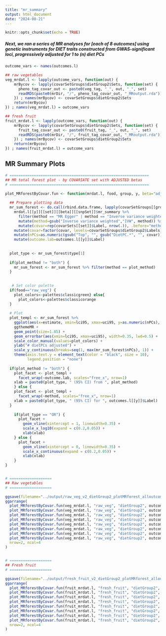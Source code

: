 ```yaml
---
title: "mr_summary"
output: html_document
date: "2024-08-21"
---
```


```r
knitr::opts_chunk$set(echo = TRUE)
```


##### Next, we ran a series of MR analyses for [each of 8 outcomes] using genetic instruments for DIET traits constructed from GWAS-significant loci, progressively adjusted for 1 to (n) diet PCs

```r

outcome_vars <- names(outcomes.l)

## raw vegetables
veg_mrdat.l <- lapply(outcome_vars, function(out) {
    mrBycov <- lapply(covarSetGroups$dietGroup2$Sets, function(set) {
      pheno_tag_covar_out <- paste0(veg_tag, "_", out, "_", set) 
      readRDS(paste0(mrDir, "/", pheno_tag_covar_out, "_MRoutput.rda"))
    }) ; names(mrBycov) <- covarSetGroups$dietGroup2$Sets
    return(mrBycov)
}) ; names(veg_mrdat.l) = outcome_vars

## fresh fruit
fruit_mrdat.l <- lapply(outcome_vars, function(out) {
    mrBycov <- lapply(covarSetGroups$dietGroup2$Sets, function(set) {
      fruit_tag_covar_out <- paste0(fruit_tag, "_", out, "_", set) 
      readRDS(paste0(mrDir, "/", fruit_tag_covar_out, "_MRoutput.rda"))
    }) ; names(mrBycov) <- covarSetGroups$dietGroup2$Sets
    return(mrBycov)
}) ; names(fruit_mrdat.l) = outcome_vars


```


## MR Summary Plots 

```r

# ===============================================================
## MR total forest plot - by COVARIATE set with ADJUSTED betas
# ===============================================================

plot_MRforestByCovar.fun <- function(mrdat.l, food, group, y, beta="adjB", snpSet="All", plot_method="both") {
  
  ## Prepare plotting data
  mr_sum_forest <- do.call(rbind.data.frame, lapply(covarSetGroups[[group]]$Sets, function(set) {
    mrdat.l[[y]][[set]][[beta]][[snpSet]]$mr_summary %>% 
      filter(method == "MR Egger" | method == "Inverse variance weighted") %>%
      mutate(method=gsub("Inverse variance weighted","IVW", method)) %>%
      mutate(covar=rep(covarSets[[set]]$Label, nrow(.)), .before="method") } )) %>%
    mutate(covar=factor(covar, levels=covarSetGroups$dietGroup2$Labels)) %>%
    mutate(nPCs=as.numeric(gsub("Top", "", gsub("DietPC.*", "", covar)))) %>%
    mutate(outcome.lab=outcomes.l[[y]]$Label)
  
  
  plot_type <- mr_sum_forest$type[1]
  
  if(plot_method != "both") {
    mr_sum_forest <- mr_sum_forest %>% filter(method == plot_method)
  }
    
  
   # Set color palette
  if(food=="raw_veg") {
    plot_colors<-palettes$classicgreen} else{
      plot_colors<-palettes$classicorange
  }
  
  # Plot 
  plot_templ <- mr_sum_forest %>% 
    ggplot(aes(x=estimate, xmin=lci95, xmax=uci95, y=as.numeric(nPCs), group=rev(covar), color=covar)) +
    ggthemeMR + 
    geom_point(size=1.85) + 
    geom_errorbar(aes(xmin=lci95, xmax=uci95), width=0.35, lwd=0.5) +
    scale_color_manual(values=plot_colors) + 
    ylab("# dietPCs adjusted") +
    scale_y_continuous(breaks=seq(1, max(mr_sum_forest$nPCs), 1)) +
    theme(axis.text.y = element_text(color = "black", size = 10), 
          legend.position = "none")
  
  if(plot_method != "both") {
    plot_facet <- plot_templ + 
      facet_wrap(~outcome.lab, scales="free_x", nrow=1)
    xlab = paste0(plot_type, " (95% CI) from ", plot_method)
    } else { 
    plot_facet <- plot_templ + 
      facet_wrap(~method, scales="free_x", nrow=1)
    xlab = paste0(plot_type, " (95% CI) for ", outcomes.l[[y]]$Label)
  }
    
    if(plot_type == "OR") {
      plot_facet + 
        geom_vline(xintercept = 1, linewidth=0.35) +
        scale_x_log10(expand = c(0.2,0.05)) +
        xlab(xlab)
    } else {
      plot_facet + 
        geom_vline(xintercept = 0, linewidth=0.35) +
        scale_x_continuous(expand = c(0.2,0.05)) +
        xlab(xlab)
    }
}


# ===================
## Raw vegetables
# ===================

ggsave(filename="../output/raw_veg_v2_dietGroup2_plotMRforest_alloutcomes.pdf", height=8, width=16)
ggarrange(
  plot_MRforestByCovar.fun(veg_mrdat.l, "raw_veg", "dietGroup2", outcome_vars[1], plot_method="IVW"),
  plot_MRforestByCovar.fun(veg_mrdat.l, "raw_veg", "dietGroup2", outcome_vars[2], plot_method="IVW"),
  plot_MRforestByCovar.fun(veg_mrdat.l, "raw_veg", "dietGroup2", outcome_vars[3], plot_method="IVW"),
  plot_MRforestByCovar.fun(veg_mrdat.l, "raw_veg", "dietGroup2", outcome_vars[4], plot_method="IVW"),
  plot_MRforestByCovar.fun(veg_mrdat.l, "raw_veg", "dietGroup2", outcome_vars[5], plot_method="IVW"),
  plot_MRforestByCovar.fun(veg_mrdat.l, "raw_veg", "dietGroup2", outcome_vars[6], plot_method="IVW"),
  plot_MRforestByCovar.fun(veg_mrdat.l, "raw_veg", "dietGroup2", outcome_vars[7], plot_method="IVW"),
  plot_MRforestByCovar.fun(veg_mrdat.l, "raw_veg", "dietGroup2", outcome_vars[8], plot_method="IVW"),
  nrow=2, ncol=4
)


# ===================
## Fresh fruit
# ===================

ggsave(filename="../output/fresh_fruit_v2_dietGroup2_plotMRforest_alloutcomes.pdf", height=8, width=16)
ggarrange(
  plot_MRforestByCovar.fun(fruit_mrdat.l, "fresh_fruit", "dietGroup2", outcome_vars[1], plot_method="IVW"),
  plot_MRforestByCovar.fun(fruit_mrdat.l, "fresh_fruit", "dietGroup2", outcome_vars[2], plot_method="IVW"),
  plot_MRforestByCovar.fun(fruit_mrdat.l, "fresh_fruit", "dietGroup2", outcome_vars[3], plot_method="IVW"),
  plot_MRforestByCovar.fun(fruit_mrdat.l, "fresh_fruit", "dietGroup2", outcome_vars[4], plot_method="IVW"),
  plot_MRforestByCovar.fun(fruit_mrdat.l, "fresh_fruit", "dietGroup2", outcome_vars[5], plot_method="IVW"),
  plot_MRforestByCovar.fun(fruit_mrdat.l, "fresh_fruit", "dietGroup2", outcome_vars[6], plot_method="IVW"),
  plot_MRforestByCovar.fun(fruit_mrdat.l, "fresh_fruit", "dietGroup2", outcome_vars[7], plot_method="IVW"),
  plot_MRforestByCovar.fun(fruit_mrdat.l, "fresh_fruit", "dietGroup2", outcome_vars[8], plot_method="IVW"),
  nrow=2, ncol=4
)


```
